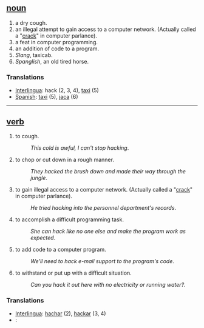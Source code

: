 == [[noun]] ==
#a dry cough.
#an illegal attempt to gain access to a computer network. (Actually called a "[[crack]]" in computer parlance). 
#a feat in computer programming. 
#an addition of code to a program.
#''Slang'', taxicab.
#''Spanglish'', an old tired horse.

=== Translations ===
*[[Interlingua]]: hack (2, 3, 4), [[taxi]] (5)
*[[Spanish]]: [[taxi]] (5), [[jaca]] (6)

----

== [[verb]] ==
#to cough.
#:''This cold is awful, I can't stop hacking''.
#to chop or cut down in a rough manner.
#:''They hacked the brush down and made their way through the jungle''.
#to gain illegal access to a computer network. (Actually called a "[[crack]]" in computer parlance).
#:''He tried hacking into the personnel department's records''.
#to accomplish a difficult programming task. 
#:''She can hack like no one else and make the program work as expected''.
#to add code to a computer program.
#:''We'll need to hack e-mail support to the program's code''.
#to withstand or put up with a difficult situation.
#:''Can you hack it out here with no electricity or running water?''.

=== Translations ===
*[[Interlingua]]: [[hachar]] (2), [[hackar]] (3, 4)
*[[]]: [[]]